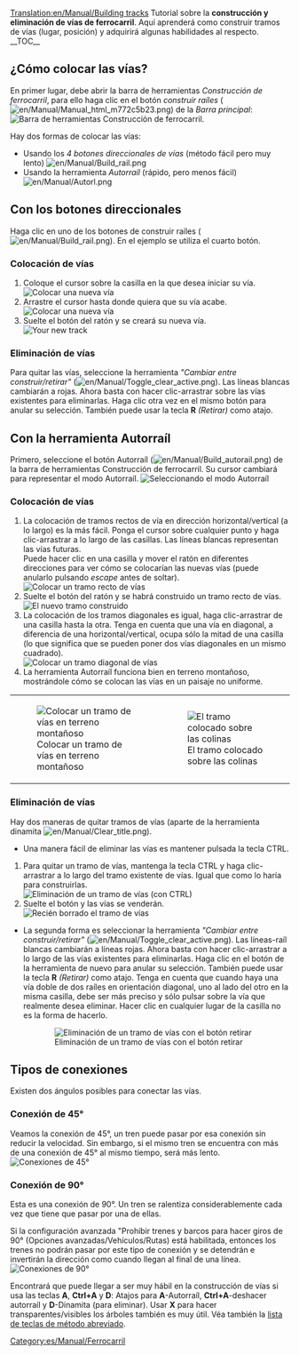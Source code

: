 [[Translation:en/Manual/Building tracks]]
{{es/Manual/Tutorial/Inicio}}
<!-- for search bot mainly (para el robot de búsqueda sobre todo) -->
Tutorial sobre la '''construcción y eliminación de vías de ferrocarril'''. Aquí aprenderá como construir tramos de vías (lugar, posición) y adquirirá algunas habilidades al respecto.
__TOC__
==¿Cómo colocar las vías?==
En primer lugar, debe abrir la barra de herramientas ''Construcción de ferrocarril'', para ello haga clic en el botón ''construir raíles'' ([[File:en/Manual/Manual html m772c5b23.png]]) de la ''Barra principal'':
[[File:es/Manual/Railroad Construction.png|none|frame|Barra de herramientas Construcción de ferrocarril.]]

Hay dos formas de colocar las vías:
*Usando los ''4 botones direccionales de vías'' (método fácil pero muy lento) [[File:en/Manual/Build rail.png]]
*Usando la herramienta ''Autorraíl'' (rápido, pero menos fácil) [[File:en/Manual/Autorl.png]]

== Con los botones direccionales ==
Haga clic en uno de los botones de construir raíles ([[File:en/Manual/Build rail.png]]). En el ejemplo se utiliza el cuarto botón.

=== Colocación de vías ===
#Coloque el cursor sobre la casilla en la que desea iniciar su vía.<br/>[[File:es/Manual/Laying track 1.png|none|frame|Colocar una nueva vía]]
#Arrastre el cursor hasta donde quiera que su vía acabe.<br/>[[File:es/Manual/Laying track 2.png|none|frame|Colocar una nueva vía]]
#Suelte el botón del ratón y se creará su nueva vía.<br/>[[File:es/Manual/Laying track 3.png|none|frame|Your new track]]

=== Eliminación de vías ===
Para quitar las vías, seleccione la herramienta ''"Cambiar entre construir/retirar"'' ([[File:en/Manual/Toggle clear active.png]]). Las líneas blancas cambiarán a rojas. Ahora basta con hacer clic-arrastrar sobre las vías existentes para eliminarlas. Haga clic otra vez en el mismo botón para anular su selección. También puede usar la tecla '''R''' ''(Retirar)'' como atajo.

== Con la herramienta Autorraíl ==
Primero, seleccione el botón Autorraíl ([[File:en/Manual/Build autorail.png]]) de la barra de herramientas Construcción de ferrocarril. Su cursor cambiará para representar el modo Autorraíl.
[[File:es/Manual/AutorailTut1.png|none|frame|Seleccionando el modo Autorraíl]]

=== Colocación de vías ===
#La colocación de tramos rectos de vía en dirección horizontal/vertical (a lo largo) es la más fácil. Ponga el cursor sobre cualquier punto y haga clic-arrastrar a lo largo de las casillas. Las líneas blancas representan las vías futuras.<br/>Puede hacer clic en una casilla y mover el ratón en diferentes direcciones para ver cómo se colocarían las nuevas vías (puede anularlo pulsando ''escape'' antes de soltar).<br/>[[File:en/Manual/AutorailTut2.png|none|frame|Colocar un tramo recto de vías]]
#Suelte el botón del ratón y se habrá construido un tramo recto de vías.<br/>[[File:en/Manual/AutorailTut3.png|none|frame|El nuevo tramo construido]]
#La colocación de los tramos diagonales es igual, haga clic-arrastrar de una casilla hasta la otra. Tenga en cuenta que una vía en diagonal, a diferencia de una horizontal/vertical, ocupa sólo la mitad de una casilla (lo que significa que se pueden poner dos vías diagonales en un mismo cuadrado).<br/>[[File:en/Manual/AutorailTut4.png|none|frame|Colocar un tramo diagonal de vías]]
#La herramienta Autorraíl funciona bien en terreno montañoso, mostrándole cómo se colocan las vías en un paisaje no uniforme.
{|
| [[File:en/Manual/AutorailTut5.png|none|frame|Colocar un tramo de vías en terreno montañoso]]
| [[File:en/Manual/AutorailTut6.png|none|frame|El tramo colocado sobre las colinas]]
|}
=== Eliminación de vías ===
Hay dos maneras de quitar tramos de vías (aparte de la herramienta dinamita [[File:en/Manual/Clear title.png]]).

*Una manera fácil de eliminar las vías es mantener pulsada la tecla CTRL.
#Para quitar un tramo de vías, mantenga la tecla CTRL y haga clic-arrastrar a lo largo del tramo existente de vías. Igual que como lo haría para construirlas.<br/>[[File:en/Manual/AutorailTut7.png|none|frame|Eliminación de un tramo de vías (con CTRL)]]
#Suelte el botón y las vías se venderán.<br/>[[File:en/Manual/AutorailTut8.png|none|frame|Recién borrado el tramo de vías]]

*La segunda forma es seleccionar la herramienta ''"Cambiar entre construir/retirar"'' ([[File:en/Manual/Toggle clear active.png]]). Las líneas-raíl blancas cambiarán a líneas rojas. Ahora basta con hacer clic-arrastrar a lo largo de las vías existentes para eliminarlas. Haga clic en el botón de la herramienta de nuevo para anular su selección. También puede usar la tecla '''R''' ''(Retirar)'' como atajo. Tenga en cuenta que cuando haya una vía doble de dos raíles en orientación diagonal, uno al lado del otro en la misma casilla, debe ser más preciso y sólo pulsar sobre la vía que realmente desea eliminar. Hacer clic en cualquier lugar de la casilla no es la forma de hacerlo.
:[[File:en/Manual/AutorailTut11.png|none|frame|Eliminación de un tramo de vías con el botón retirar]]

== Tipos de conexiones ==
Existen dos ángulos posibles para conectar las vías.

===Conexión de 45°=== 
Veamos la conexión de 45°, un tren puede pasar por esa conexión sin reducir la velocidad. Sin embargo, si el mismo tren se encuentra con más de una conexión de 45° al mismo tiempo, será más lento.
[[File:en/Manual/AutorailTut9.png|frame|none|Conexiones de 45°]]

===Conexión de 90°===
Esta es una conexión de 90°. Un tren se ralentiza considerablemente cada vez que tiene que pasar por una de ellas.

Si la configuración avanzada "Prohibir trenes y barcos para hacer giros de 90° (Opciones avanzadas/Vehículos/Rutas) está habilitada, entonces los trenes no podrán pasar por este tipo de conexión y se detendrán e invertirán la dirección como cuando llegan al final de una línea.
[[File:en/Manual/AutorailTut10.png|frame|none|Conexiones de 90°]]

Encontrará que puede llegar a ser muy hábil en la construcción de vías si usa las teclas '''A''', '''Ctrl+A''' y '''D''': Atajos para '''A'''-Autorraíl, '''Ctrl+A'''-deshacer autorraíl y '''D'''-Dinamita (para eliminar). Usar '''X''' para hacer transparentes/visibles los árboles también es muy útil. Véa también la [[es/Manual/Teclas de método abreviado|lista de teclas de método abreviado]].

[[Category:es/Manual/Ferrocarril]]